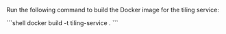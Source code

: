 Run the following command to build the Docker image for the tiling service:

<CodeContainer title="Terminal">
```shell
docker build -t tiling-service .
```
</CodeContainer>
